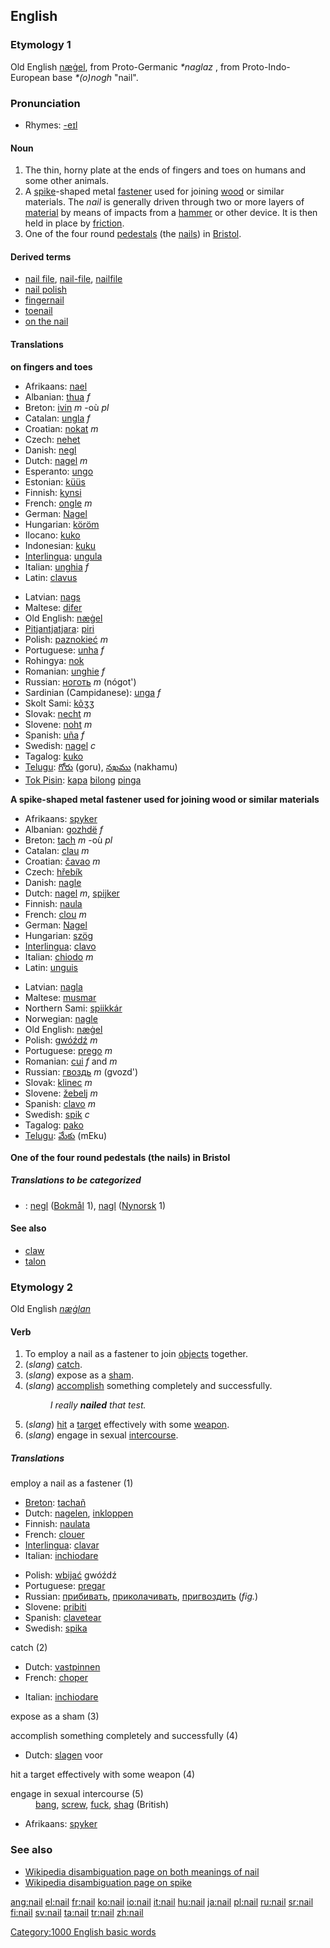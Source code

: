 {{wikipediapl|Nail}}
==English==

===Etymology 1===
Old English [[nægel|næġel]], from Proto-Germanic ''*naglaz'' , from Proto-Indo-European base ''*(o)nogh'' "nail".<br>

===Pronunciation===
*Rhymes: [[Rhymes:English:-eɪl|-eɪl]]

====Noun====
{{en-noun-reg}}

# The thin, horny plate at the ends of fingers and toes on humans and some other animals.
# A [[spike]]-shaped metal [[fastener]] used for joining [[wood]] or similar materials.  The ''nail'' is generally driven through two or more layers of [[material]] by means of impacts from a [[hammer]] or other device.  It is then held in place by [[friction]].
# One of the four round [[pedestal]]s (the [[nails]]) in [[Bristol]]. 

====Derived terms====
*[[nail file]], [[nail-file]], [[nailfile]]
*[[nail polish]]
*[[fingernail]]
*[[toenail]]
*[[on the nail]]

====Translations====
'''on fingers and toes'''
{{top}}
*Afrikaans: [[nael]]
*Albanian: [[thua]] ''f''
*Breton: [[ivin]] ''m'' -où ''pl''
*Catalan: [[ungla]] ''f''
*Croatian: [[nokat]] ''m''
*Czech: [[nehet]] {{m}}
*Danish: [[negl]]
*Dutch: [[nagel]] ''m''
*Esperanto: [[ungo]]
*Estonian: [[küüs]]
*Finnish: [[kynsi]]
*French: [[ongle]] ''m''
*German: [[Nagel]] {{m}}
*Hungarian: [[köröm]]
*Ilocano: [[kuko]]
*Indonesian: [[kuku]]
*[[Interlingua]]: [[ungula]]
*Italian: [[unghia]] ''f''
*Latin: [[clavus]]
{{mid}}
*Latvian: [[nags]] {{m}}
*Maltese: [[difer]]
*Old English: [[nægel|næġel]]
*[[Pitjantjatjara]]: [[piri]]
*Polish: [[paznokieć]] ''m''
*Portuguese: [[unha]] ''f''
*Rohingya: [[nok]]
*Romanian: [[unghie]] ''f''
*Russian: [[ноготь]] ''m'' (nógot')
*Sardinian (Campidanese): [[unga]] ''f''
*Skolt Sami: [[kõʒʒ]]
*Slovak: [[necht]] ''m''
*Slovene: [[noht]] ''m''
*Spanish: [[uña]] ''f''
*Swedish: [[nagel]] ''c''
*Tagalog: [[kuko]]
*[[Telugu]]: [[గోరు]] (goru), [[నఖము]] (nakhamu)
*[[Tok Pisin]]: [[kapa]] [[bilong]] [[pinga]]
{{bottom}}

'''A spike-shaped metal fastener used for joining wood or similar materials'''
{{top}}
*Afrikaans: [[spyker]]
*Albanian: [[gozhdë]] ''f''
*Breton: [[tach]] ''m'' -où ''pl''
*Catalan: [[clau]] ''m''
*Croatian: [[čavao]] ''m''
*Czech: [[hřebík]] {{m}}
*Danish: [[nagle]]
*Dutch: [[nagel]] ''m'', [[spijker]]
*Finnish: [[naula]]
*French: [[clou]] ''m''
*German: [[Nagel]] {{m}}
*Hungarian: [[szög]]
*[[Interlingua]]: [[clavo]]
*Italian: [[chiodo]] ''m''
*Latin: [[unguis]]
{{mid}}
*Latvian: [[nagla]] {{f}}
*Maltese: [[musmar]]
*Northern Sami: [[spiikkár]]
*Norwegian: [[nagle]]
*Old English: [[nægel|næġel]]
*Polish: [[gwóźdź]] ''m''
*Portuguese: [[prego]] ''m''
*Romanian: [[cui]] ''f'' and ''m''
*Russian: [[гвоздь]] ''m'' (gvozd')
*Slovak: [[klinec]] ''m''
*Slovene: [[žebelj]] ''m''
*Spanish: [[clavo]] ''m''
*Swedish: [[spik]] ''c''
*Tagalog: [[pako]]
*[[Telugu]]: [[మేకు]] (mEku)
{{bottom}}

'''One of the four round pedestals (the nails) in Bristol'''
{{top}}
{{mid}}
{{bottom}}

=====Translations to be categorized=====
{{checktrans}}

*{{ttbc|Norwegian}}: [[negl]] ([[Bokmål]] 1), [[nagl]] ([[Nynorsk]] 1)

====See also====
*[[claw]]
*[[talon]]

===Etymology 2===
Old English ''[[næġlan]]''

====Verb====
{{en-verb}}

# To employ a nail as a fastener to join [[objects]] together.
# (''slang'') [[catch]].
# (''slang'') expose as a [[sham]].
# (''slang'') [[accomplish]] something completely and successfully.  
#:''I really '''nailed''' that test.''
# (''slang'') [[hit]] a [[target]] effectively with some [[weapon]].
# (''slang'') engage in sexual [[intercourse]].

=====Translations=====
;employ a nail as a fastener (1)
{{top}}
*[[Breton]]: [[tachañ]]
*Dutch: [[nagelen]], [[inkloppen]]
*Finnish: [[naulata]]
*French: [[clouer]]
*[[Interlingua]]: [[clavar]]
*Italian: [[inchiodare]]
{{mid}}
*Polish: [[wbijać]] gwóźdź
*Portuguese: [[pregar]]
*Russian: [[прибивать]], [[приколачивать]], [[пригвоздить]] (''fig.'')
*Slovene: [[pribiti]]
*Spanish: [[clavetear]]
*Swedish: [[spika]]
{{bottom}}

;catch (2)
{{top}}
*Dutch: [[vastpinnen]]
*French: [[choper]]
{{mid}}
*Italian: [[inchiodare]]
{{bottom}}

;expose as a sham (3)
{{top}}
{{mid}}
{{bottom}}

;accomplish something completely and successfully (4)
{{top}}
*Dutch: [[slagen]] voor
{{mid}}
{{bottom}}

;hit a target effectively with some weapon (4)
{{top}}
{{mid}}
{{bottom}}

;engage in sexual intercourse (5)
:[[bang]], [[screw]],  [[fuck]], [[shag]] (British)
{{top}}
*Afrikaans: [[spyker]]
{{mid}}
{{bottom}}

===See also===
*[[w:Nail|Wikipedia disambiguation page on both meanings of nail]]
*[[w:Spike|Wikipedia disambiguation page on spike]]

[[Category:1000 English basic words]]

[[ang:nail]]
[[el:nail]]
[[fr:nail]]
[[ko:nail]]
[[io:nail]]
[[it:nail]]
[[hu:nail]]
[[ja:nail]]
[[pl:nail]]
[[ru:nail]]
[[sr:nail]]
[[fi:nail]]
[[sv:nail]]
[[ta:nail]]
[[tr:nail]]
[[zh:nail]]